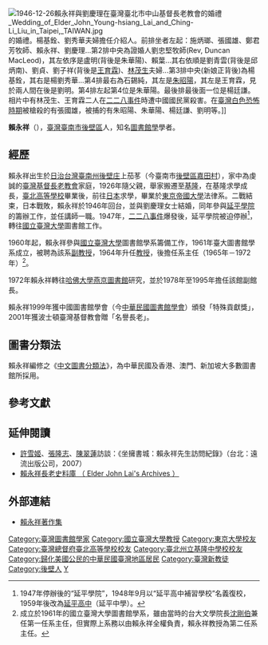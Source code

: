 {{Infobox_Person
| name = 賴永祥
|image=
|box_width= 
|occupation= [[圖書館學|圖書館學]]學者
| period = 20世紀
|birth_name=
| other_names =
| Sex = 男
|birth_date= {{birth date and age|1922|9|21}}
|birth_place= {{TWN-JPN}}[[台南州|台南州]][[後壁庄|後壁庄]]（今[[臺南市|臺南市]][[後壁區|後壁區]]）
|death_date= 
|death_place= 
| nationality ={{JPN-EMP}}（1922年–1945年）<br>{{ROC}}（1945年至今）<br>{{USA}} （？至今）
| residence =
| party = 
| religion =
| spouse = 劉慶理（1946年至今）
| relatives =
| educate =[[基隆中學|基隆中學]]<br>[[台北高等學校|台北高等學校]]<br>[[東京帝國大學|東京帝國大學]]法律系<br>范德比大學{{link-en|畢包德學院|Peabody College}}圖書館學碩士<br>[[臺灣神學院|臺灣神學院]]榮譽博士
| past = [[延平學院|延平學院]]講師<br>[[台灣大學|台灣大學]]圖書館學系教授<br>[[台灣大學|台灣大學]]圖書館館長<br>[[台灣大學|台灣大學]]圖書館學系系主任<br>[[真理大學|淡水工商管理專科學校]]董事長<br>[[哈佛大學|哈佛大學]]燕京學社研究員<br>[[哈佛大學|哈佛大學]]燕京圖書館副館長
| work = 《[[賴永祥中國圖書分類法|中國圖書分類法]]》
| award =
}}
{{Infobox Hokkien name
| title      = 賴永祥
| hanji      = 賴永祥
| poj        = Loā Éng-siông
| hanlo      = 
| tl         = Luā Íng-siông
| bp         = 
| hokkienipa = 
| lm  = 
| image      = 
| image_size = 
| caption    = 
}}
[[File:1946-12-26賴永祥與劉慶理在臺灣臺北市中山基督長老教會的婚禮_Wedding_of_Elder_John_Young-hsiang_Lai_and_Ching-Li_Liu_in_Taipei,_TAIWAN.jpg|thumb]]的婚禮。楊基銓、劉秀華夫婦擔任介紹人。前排坐者左起：施炳瑯、張國雄、鄭君芳牧師、賴永祥、劉慶理...第2排中央為證婚人劉忠堅牧師(Rev, Duncan MacLeod)，其左依序是盧明(背後是朱華陽)、賴葉...其右依順是劉青雲(背後是邱炳南)、劉貞、劉子祥(背後是[[王育霖|王育霖]])、[[林茂生|林茂生]]夫婦...第3排中央(新娘正背後)為楊基銓，其右是楊劉秀華...第4排最右為石錫純，其左是[[朱昭陽|朱昭陽]]，其左是王育霖，見於兩人間在後是劉明。第4排左起第4位是朱華陽。最後排最後面一位是楊廷謙。相片中有林茂生、王育霖二人在[[二二八事件|二二八事件]]時遭中國國民黨殺害。在[[臺灣白色恐怖時期|臺灣白色恐怖時期]]被槍殺的有張國雄，被捕的有朱昭陽、朱華陽、楊廷謙、劉明等。]]

'''賴永祥'''（{{bd|1922年|9月21日|}}），[[臺灣|臺灣]][[臺南市|臺南市]][[後壁區|後壁區]]人，知名[[圖書館學|圖書館學]]學者。

== 經歷 ==

賴永祥出生於[[台灣日治時期|日治台灣]][[臺南州|臺南州]][[後壁庄|後壁庄]]上茄苳（今臺南市[[後壁區|後壁區]][[嘉田村|嘉田村]]），家中為虔誠的[[臺灣基督長老教會|臺灣基督長老教會]]家庭，1926年隨父親，舉家搬遷至[[基隆|基隆]]，在基隆求學成長，[[臺北高等學校|臺北高等學校]]畢業後，前往[[日本|日本]]求學，畢業於[[東京帝國大學|東京帝國大學]]法律系。二戰結束，日本戰敗，賴永祥於1946年回台，並與劉慶理女士結婚，同年參與[[臺北市私立延平高級中學#校史|延平學院]]的籌辦工作，並任講師一職。1947年，[[二二八事件|二二八事件]]爆發後，延平學院被迫停辦<ref>1947年停辦後的“延平學院”，1948年9月以“延平高中補習學校”名義復校，1959年後改為[[臺北市私立延平高級中學#校史|延平高中]]（延平中學）。</ref>，轉往[[國立臺灣大學|國立臺灣大學]]圖書館工作。

1960年起，賴永祥參與[[國立臺灣大學|國立臺灣大學]]圖書館學系籌備工作，1961年臺大圖書館學系成立，被聘為該系[[副教授|副教授]]，1964年升任[[教授|教授]]，後擔任系主任（1965年－1972年）<ref>成立於1961年的國立臺灣大學圖書館學系，雖由當時的台大文學院長[[沈剛伯|沈剛伯]]兼任第一任系主任，但實際上系務以由賴永祥全權負責，賴永祥教授為第二任系主任。</ref>。

1972年賴永祥轉往[[哈佛燕京圖書館|哈佛大學燕京圖書館]]研究，並於1978年至1995年擔任該館副館長。

賴永祥1999年獲中國圖書館學會（今[[中華民國圖書館學會|中華民國圖書館學會]]）頒發「特殊貢獻獎」，2001年獲波士頓臺灣基督教會贈「名譽長老」。

== 圖書分類法 ==
賴永祥編修之《[[中文圖書分類法|中文圖書分類法]]》，為中華民國及香港、澳門、新加坡大多數圖書館所採用。

== 參考文獻 ==
{{Reflist|1}}

== 延伸閱讀 ==
*[[許雪姬|許雪姬]]、[[張隆志|張隆志]]、[[陳翠蓮|陳翠蓮]]訪談：《坐擁書城：賴永祥先生訪問紀錄》（台北：遠流出版公司，2007）
* [http://laijohn.com 賴永祥長老史料庫 （ Elder John Lai's Archives ）] {{Wayback|url=http://laijohn.com/ |date=20210225132149 }}

==外部連結==
*[http://www.laijohn.com/works/works-contents.htm 賴永祥著作集] {{Wayback|url=http://www.laijohn.com/works/works-contents.htm |date=20200629061055 }}

{{DEFAULTSORT:Lai賴}}
[[Category:臺灣圖書館學家|Category:臺灣圖書館學家]]
[[Category:國立臺灣大學教授|Category:國立臺灣大學教授]]
[[Category:東京大學校友|Category:東京大學校友]]
[[Category:臺灣總督府臺北高等學校校友|Category:臺灣總督府臺北高等學校校友]]
[[Category:臺北州立基隆中學校校友|Category:臺北州立基隆中學校校友]]
[[Category:歸化美國公民的中華民國臺灣地區居民|Category:歸化美國公民的中華民國臺灣地區居民]]
[[Category:臺灣新教徒|Category:臺灣新教徒]]
[[Category:後壁人|Category:後壁人]]
[[Category:赖姓|Y]]